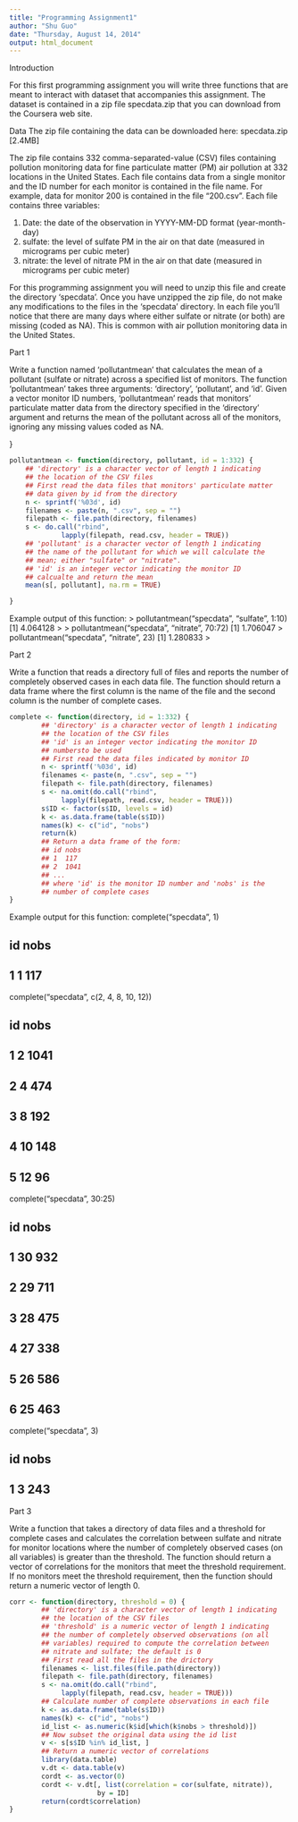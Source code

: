 ```yaml
---
title: "Programming Assignment1"
author: "Shu Guo"
date: "Thursday, August 14, 2014"
output: html_document
---
```


Introduction

For this first programming assignment you will write three functions that are meant to interact with dataset that accompanies this assignment. The dataset is contained in a zip file specdata.zip that you can download from the Coursera web site.

Data
The zip file containing the data can be downloaded here:
specdata.zip [2.4MB] 

The zip file contains 332 comma-separated-value (CSV) files containing pollution monitoring data for fine particulate matter (PM) air pollution at 332 locations in the United States. Each file contains data from a single monitor and the ID number for each monitor is contained in the file name. For example, data for monitor 200 is contained in the file "200.csv". Each file contains three variables:

1. Date: the date of the observation in YYYY-MM-DD format (year-month-day)
2. sulfate: the level of sulfate PM in the air on that date (measured in micrograms per cubic meter)
3. nitrate: the level of nitrate PM in the air on that date (measured in micrograms per cubic meter)

For this programming assignment you will need to unzip this file and create the directory 'specdata'. Once you have unzipped the zip file, do not make any modifications to the files in the 'specdata' directory. In each file you'll notice that there are many days where either sulfate or nitrate (or both) are missing (coded as NA). This is common with air pollution monitoring data in the United States. 

Part 1

Write a function named 'pollutantmean' that calculates the mean of a pollutant (sulfate or nitrate) across a specified list of monitors. The function 'pollutantmean' takes three arguments: 'directory', 'pollutant', and 'id'. Given a vector monitor ID numbers, 'pollutantmean' reads that monitors' particulate matter data from the directory specified in the 'directory' argument and returns the mean of the pollutant across all of the monitors, ignoring any missing values coded as NA.         

}
```r
pollutantmean <- function(directory, pollutant, id = 1:332) {
    ## 'directory' is a character vector of length 1 indicating
    ## the location of the CSV files
    ## First read the data files that monitors' particulate matter 
    ## data given by id from the directory
    n <- sprintf('%03d', id)
    filenames <- paste(n, ".csv", sep = "")
    filepath <- file.path(directory, filenames)
    s <- do.call("rbind", 
             lapply(filepath, read.csv, header = TRUE))
    ## 'pollutant' is a character vector of length 1 indicating
    ## the name of the pollutant for which we will calculate the
    ## mean; either "sulfate" or "nitrate".
    ## 'id' is an integer vector indicating the monitor ID
    ## calcualte and return the mean
    mean(s[, pollutant], na.rm = TRUE)

}
```
Example output of this function:
> pollutantmean("specdata", "sulfate", 1:10)
[1] 4.064128
> 
> pollutantmean("specdata", "nitrate", 70:72)
[1] 1.706047
> pollutantmean("specdata", "nitrate", 23)
[1] 1.280833
> 

Part 2

Write a function that reads a directory full of files and reports the number of completely observed cases in each data file. The function should return a data frame where the first column is the name of the file and the second column is the number of complete cases.

```r
complete <- function(directory, id = 1:332) {
        ## 'directory' is a character vector of length 1 indicating
        ## the location of the CSV files
        ## 'id' is an integer vector indicating the monitor ID
        ## numbersto be used
        ## First read the data files indicated by monitor ID
        n <- sprintf('%03d', id)
        filenames <- paste(n, ".csv", sep = "")
        filepath <- file.path(directory, filenames)
        s <- na.omit(do.call("rbind", 
             lapply(filepath, read.csv, header = TRUE)))
        s$ID <- factor(s$ID, levels = id)
        k <- as.data.frame(table(s$ID))
        names(k) <- c("id", "nobs")
        return(k)
        ## Return a data frame of the form:
        ## id nobs
        ## 1  117
        ## 2  1041
        ## ...
        ## where 'id' is the monitor ID number and 'nobs' is the
        ## number of complete cases
}
```

Example output for this function:
complete("specdata", 1)

##   id nobs
## 1  1  117

complete("specdata", c(2, 4, 8, 10, 12))

##   id nobs
## 1  2 1041
## 2  4  474
## 3  8  192
## 4 10  148
## 5 12   96

complete("specdata", 30:25)

##   id nobs
## 1 30  932
## 2 29  711
## 3 28  475
## 4 27  338
## 5 26  586
## 6 25  463

complete("specdata", 3)

##   id nobs
## 1  3  243

Part 3

Write a function that takes a directory of data files and a threshold for complete cases and calculates the correlation between sulfate and nitrate for monitor locations where the number of completely observed cases (on all variables) is greater than the threshold. The function should return a vector of correlations for the monitors that meet the threshold requirement. If no monitors meet the threshold requirement, then the function should return a numeric vector of length 0. 

```r
corr <- function(directory, threshold = 0) {
        ## 'directory' is a character vector of length 1 indicating
        ## the location of the CSV files
        ## 'threshold' is a numeric vector of length 1 indicating
        ## the number of completely observed observations (on all
        ## variables) required to compute the correlation between
        ## nitrate and sulfate; the default is 0
        ## First read all the files in the drictory
        filenames <- list.files(file.path(directory))
        filepath <- file.path(directory, filenames)
        s <- na.omit(do.call("rbind", 
             lapply(filepath, read.csv, header = TRUE)))
        ## Calculate number of complete observations in each file
        k <- as.data.frame(table(s$ID))
        names(k) <- c("id", "nobs")
        id_list <- as.numeric(k$id[which(k$nobs > threshold)])
        ## Now subset the original data using the id list
        v <- s[s$ID %in% id_list, ]
        ## Return a numeric vector of correlations
        library(data.table)
        v.dt <- data.table(v)
        cordt <- as.vector(0)
        cordt <- v.dt[, list(correlation = cor(sulfate, nitrate)),
                      by = ID]
        return(cordt$correlation)
}
```

